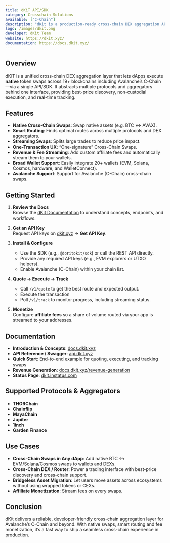 ```yaml
---
title: dKiT API/SDK
category: Crosschain Solutions
available: ["C-Chain"]
description: "dKit is a production-ready cross-chain DEX aggregation API/SDK that enables native swaps across 15+ blockchains including Avalanche by routing liquidity through THORChain, Chainflip, Maya, Jupiter, Garden and 1inch."
logo: /images/dkit.png
developer: dKit Team
website: https://dkit.xyz/
documentation: https://docs.dkit.xyz/
---
```


## Overview

dKiT is a unified cross-chain DEX aggregation layer that lets dApps execute **native** token swaps across 19+ blockchains including Avalanche’s C-Chain—via a single API/SDK. It abstracts multiple protocols and aggregators behind one interface, providing best-price discovery, non-custodial execution, and real-time tracking.

## Features

- **Native Cross-Chain Swaps**: Swap native assets (e.g. BTC ↔ AVAX).  
- **Smart Routing**: Finds optimal routes across multiple protocols and DEX aggregators. 
- **Streaming Swaps**: Splits large trades to reduce price impact. 
- **One-Transaction UX**: “One-signature” Cross-Chain Swaps.  
- **Revenue & Fee Streaming**: Add custom affiliate fees and automatically stream them to your wallets.  
- **Broad Wallet Support**: Easily integrate 20+ wallets (EVM, Solana, Cosmos, hardware, and WalletConnect). 
- **Avalanche Support**: Support for Avalanche (C-Chain) cross-chain swaps.

## Getting Started

1. **Review the Docs**  
   Browse the [dKit Documentation](https://docs.dkit.xyz/) to understand concepts, endpoints, and workflows.

2. **Get an API Key**  
   Request API keys on [dkit.xyz](https://dkit.xyz/get-api-key) → **Get API Key**.

3. **Install & Configure**  
   - Use the SDK (e.g., `@doritokit/sdk`) or call the REST API directly.  
   - Provide any required API keys (e.g., EVM explorers or UTXO helpers).  
   - Enable Avalanche (C-Chain) within your chain list.

4. **Quote → Execute → Track**  
   - Call `/v1/quote` to get the best route and expected output.  
   - Execute the transaction 
   - Poll `/v1/track` to monitor progress, including streaming status.

5. **Monetize**  
   Configure **affiliate fees** so a share of volume routed via your app is streamed to your addresses.

## Documentation

- **Introduction & Concepts**: [docs.dkit.xyz](https://docs.dkit.xyz/)  
- **API Reference / Swagger**: [api.dkit.xyz](https://api.dkit.xyz)  
- **Quick Start**: End-to-end example for quoting, executing, and tracking swaps  
- **Revenue Generation**: [docs.dkit.xyz/revenue-generation](https://docs.dkit.xyz/revenue-generation)  
- **Status Page**: [dkit.instatus.com](https://dkit.instatus.com)

## Supported Protocols & Aggregators

- **THORChain** 
- **Chainflip**   
- **MayaChain**   
- **Jupiter**  
- **1inch**  
- **Garden Finance** 

## Use Cases

- **Cross-Chain Swaps in Any dApp**: Add native BTC ↔ EVM/Solana/Cosmos swaps to wallets and DEXs. 
- **Cross-Chain DEX / Router**: Power a trading interface with best-price discovery and cross-chain support.  
- **Bridgeless Asset Migration**: Let users move assets across ecosystems without using wrapped tokens or CEXs.    
- **Affiliate Monetization**: Stream fees on every swaps.

## Conclusion

dKit delivers a reliable, developer-friendly cross-chain aggregation layer for Avalanche’s C-Chain and beyond. With native swaps, smart routing and fee monetization, it’s a fast way to ship a seamless cross-chain experience in production.
